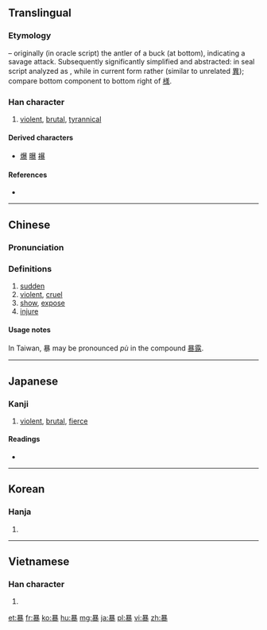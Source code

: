 {{also|異}}
==Translingual==

===Etymology===
{{Han etyl}}
{{liushu|ic}} – originally (in oracle script) the antler of a buck (at bottom), indicating a savage attack. Subsequently significantly simplified and abstracted: in seal script analyzed as {{Han compound|日|出|廾|米}}, while in current form rather {{Han compound|日|共|水}} (similar to unrelated [[異]]); compare bottom component to bottom right of [[様]].

===Han character===
{{Han char|rn=72|rad=日|as=11|sn=15|four=6013<sub>2</sub>|canj=日廿金水 (ATCE)|ids=⿳[[日]][[共]][[水|⺢]]}}

# [[violent]], [[brutal]], [[tyrannical]]

====Derived characters====
* [[爆]] [[曝]] [[襮]]

====References====
* {{Han ref|kx=0499.290|dkj=14137|dj=0868.350|hdz=21532.150|uh=66B4|ud=26292|bh=BCC9|bd=48329}}

----

==Chinese==
{{zh-forms}}

===Pronunciation===
{{zh-pron
|m=bào
|c=bou6,buk6
|mc=y
|oc=y
|ma=
|cat=a
}}

===Definitions===
# [[sudden]]
#[[violent]], [[cruel]]
#[[show]], [[expose]]
#[[injure]]
====Usage notes====
In Taiwan, 暴 may be pronounced ''pù'' in the compound [[暴露]].

----

==Japanese==

===Kanji===
{{ja-kanji|grade=5|rs=日11}}

# [[violent]], [[brutal]], [[fierce]]

====Readings====
* {{ja-readings|goon=[[ぼう]] (''bō''), [[ぼく]] (boku)|kanon=[[ほう]] (hō), [[ほく]] (hoku)|kanyoon=[[ばく]] (''baku'')|kun=[[あばく]] ([[暴く]], ''[[abaku]]''), [[あばれる]] ([[暴れる]], ''[[abareru]]'')}}

----

==Korean==

===Hanja===
{{ko-hanja|hangeul=[[폭]], [[포]]|eumhun=|rv=pok, po|mr=p'ok, p'o|y=phok, pho}}

# {{defn|lang=ko|sort=日11}}

----

==Vietnamese==

===Han character===
{{vi-hantu|[[bạo]], [[bão]], [[bộc]], [[bẹo]]|rs=日11}}

# {{defn|lang=vi|sort=日11}}

[[et:暴]]
[[fr:暴]]
[[ko:暴]]
[[hu:暴]]
[[mg:暴]]
[[ja:暴]]
[[pl:暴]]
[[vi:暴]]
[[zh:暴]]